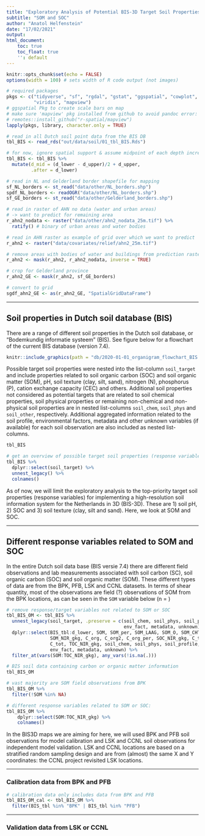 ```yaml
---
title: "Exploratory Analysis of Potential BIS-3D Target Soil Properties"
subtitle: "SOM and SOC"
author: "Anatol Helfenstein"
date: "17/02/2021"
output:
html_document:
    toc: true
    toc_float: true
    '': default
---
```




```r
knitr::opts_chunk$set(echo = FALSE)
options(width = 100) # sets width of R code output (not images)
```

```r
# required packages
pkgs <- c("tidyverse", "sf", "rgdal", "gstat", "ggspatial", "cowplot", "raster",
          "viridis", "mapview")
# ggspatial Pkg to create scale bars on map
# make sure 'mapview' pkg installed from github to avoid pandoc error:
# remotes::install_github("r-spatial/mapview")
lapply(pkgs, library, character.only = TRUE)

# read in all Dutch soil point data from the BIS DB
tbl_BIS <- read_rds("out/data/soil/01_tbl_BIS.Rds")

# for now, ignore spatial support & assume midpoint of each depth increment = d_mid
tbl_BIS <- tbl_BIS %>% 
  mutate(d_mid = (d_lower - d_upper)/2 + d_upper,
         .after = d_lower)

# read in NL and Gelderland border shapefile for mapping
sf_NL_borders <- st_read("data/other/NL_borders.shp")
spdf_NL_borders <- readOGR("data/other/NL_borders.shp")
sf_GE_borders <- st_read("data/other/Gelderland_borders.shp")

# read in raster of AHN no data (water and urban areas)
# -> want to predict for remaining area
r_ahn2_nodata <- raster("data/other/ahn2_nodata_25m.tif") %>% 
  ratify() # binary of urban areas and water bodies

# read in AHN raster as example of grid over which we want to predict
r_ahn2 <- raster("data/covariates/relief/ahn2_25m.tif")

# remove areas with bodies of water and buildings from prediction raster
r_ahn2 <- mask(r_ahn2, r_ahn2_nodata, inverse = TRUE)

# crop for Gelderland province
r_ahn2_GE <- mask(r_ahn2, sf_GE_borders)

# convert to grid
sgdf_ahn2_GE <- as(r_ahn2_GE, "SpatialGridDataFrame")

```



***
## Soil properties in Dutch soil database (BIS)

There are a range of different soil properties in the Dutch soil database, or "Bodemkundig informatie systeem" (BIS). See figure below for a flowchart of the current BIS database (version 7.4).

```r

knitr::include_graphics(path = "db/2020-01-01_organigram_flowchart_BIS.jpg")
```

Possible target soil properties were nested into the list-column `soil_target` and include properties related to soil organic carbon (SOC) and soil organic matter (SOM), pH, soil texture (clay, silt, sand), nitrogen (N), phosphorus (P), cation exchange capacity (CEC) and others. Additional soil properties not considered as potential targets that are related to soil chemical properties, soil physical properties or remaining non-chemical and non-physical soil properties are in nested list-columns `soil_chem`, `soil_phys` and `soil_other`, respectively. Additional aggregated information related to the soil profile, environmental factors, metadata and other unknown variables (if available) for each soil observation are also included as nested list-columns.

```r
tbl_BIS

# get an overview of possible target soil properties (response variable):
tbl_BIS %>% 
  dplyr::select(soil_target) %>% 
  unnest_legacy() %>% 
  colnames()

```

As of now, we will limit the exploratory analysis to the top-priority target soil properties (response variables) for implementing a high-resolution soil information system for the Netherlands in 3D (BIS-3D). These are 1) soil pH, 2) SOC and 3) soil texture (clay, silt and sand). Here, we look at SOM and SOC.



***
## Different response variables related to SOM and SOC

In the entire Dutch soil data base (BIS versie 7.4) there are different field observations and lab measurements associated with soil carbon (SC), soil organic carbon (SOC) and soil organic matter (SOM). These different types of data are from the BPK, PFB, LSK and CCNL datasets. In terms of shear quantity, most of the observations are field (?) observations of SOM from the BPK locations, as can be seen in the `SOM` variable below (n = )

```r
# remove response/target variables not related to SOM or SOC
tbl_BIS_OM <- tbl_BIS %>% 
  unnest_legacy(soil_target, .preserve = c(soil_chem, soil_phys, soil_profile,
                                           env_fact, metadata, unknown)) %>% 
  dplyr::select(BIS_tbl:d_lower, SOM, SOM_per, SOM_LAAG, SOM_O, SOM_CHT,
                SOM_NIR_gkg, C_org, C_org2, C_org_per, SOC_NIR_gkg, C_tot_per,
                C_tot, TOC_NIR_gkg, soil_chem, soil_phys, soil_profile,
                env_fact, metadata, unknown) %>% 
  filter_at(vars(SOM:TOC_NIR_gkg), any_vars(!is.na(.)))

# BIS soil data containing carbon or organic matter information
tbl_BIS_OM

# vast majority are SOM field observations from BPK
tbl_BIS_OM %>% 
  filter(!SOM %in% NA)

# different response variables related to SOM or SOC:
tbl_BIS_OM %>% 
    dplyr::select(SOM:TOC_NIR_gkg) %>% 
    colnames()

```


In the BIS3D maps we are aiming for here, we will used BPK and PFB soil observations for model calibration and LSK and CCNL soil observations for independent model validation. LSK and CCNL locations are based on a stratified random sampling design and are from (almost) the same X and Y coordinates: the CCNL project revisited LSK locations.


***
### Calibration data from BPK and PFB

```r
# calibration data only includes data from BPK and PFB
tbl_BIS_OM_cal <- tbl_BIS_OM %>% 
  filter(BIS_tbl %in% "BPK" | BIS_tbl %in% "PFB")
```


***
### Validation data from LSK or CCNL


